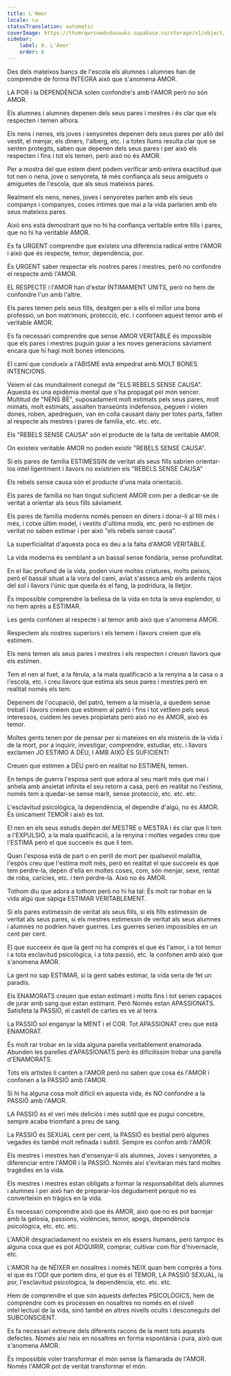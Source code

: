 ```yaml
---
title: L'Amor
locale: ca
statusTranslation: automatic
coverImage: https://lhvmrqwrcowdvduuaukz.supabase.co/storage/v1/object/public/strapi-uploads/small_cover-educacion-fundamental.webp-2d51a7828a2b1309555be27f7e2a61a0.webp
sidebar:
    label: 8. L'Amor
    order: 8
---
```

Des dels mateixos bancs de l'escola els alumnes i alumnes han de comprendre de forma ÍNTEGRA això que s'anomena AMOR.

LA POR i la DEPENDÈNCIA solen confondre's amb l'AMOR però no són AMOR.

Els alumnes i alumnes depenen dels seus pares i mestres i és clar que els respecten i temen alhora.

Els nens i nenes, els joves i senyoretes depenen dels seus pares per allò del vestit, el menjar, els diners, l'alberg, etc. i a totes llums resulta clar que se senten protegits, saben que depenen dels seus pares i per això els respecten i fins i tot els temen, però això no és AMOR.

Per a mostra del que estem dient podem verificar amb entera exactitud que tot nen o nena, jove o senyoreta, té més confiança als seus amiguets o amiguetes de l'escola, que als seus mateixos pares.

Realment els nens, nenes, joves i senyoretes parlen amb els seus companys i companyes, coses íntimes que mai a la vida parlarien amb els seus mateixos pares.

Això ens està demostrant que no hi ha confiança veritable entre fills i pares, que no hi ha veritable AMOR.

Es fa URGENT comprendre que existeix una diferència radical entre l'AMOR i això que és respecte, temor, dependència, por.

És URGENT saber respectar els nostres pares i mestres, però no confondre el respecte amb l'AMOR.

EL RESPECTE i l'AMOR han d'estar ÍNTIMAMENT UNITS, però no hem de confondre l'un amb l'altre.

Els pares temen pels seus fills, desitgen per a ells el millor una bona professió, un bon matrimoni, protecció, etc. i confonen aquest temor amb el veritable AMOR.

Es fa necessari comprendre que sense AMOR VERITABLE és impossible que els pares i mestres puguin guiar a les noves generacions sàviament encara que hi hagi molt bones intencions.

El camí que condueix a l'ABISME està empedrat amb MOLT BONES INTENCIONS.

Veiem el cas mundialment conegut de "ELS REBELS SENSE CAUSA". Aquesta és una epidèmia mental que s'ha propagat pel món sencer. Multitud de "NENS BÉ", suposadament molt estimats pels seus pares, molt mimats, molt estimats, assalten transeünts indefensos, peguen i violen dones, roben, apedreguen, van en colla causant dany per totes parts, falten al respecte als mestres i pares de família, etc. etc. etc.

Els "REBELS SENSE CAUSA" són el producte de la falta de veritable AMOR.

On existeix veritable AMOR no poden existir "REBELS SENSE CAUSA".

Si els pares de família ESTIMESSIN de veritat als seus fills sabrien orientar-los intel·ligentment i llavors no existirien els "REBELS SENSE CAUSA"

Els rebels sense causa són el producte d'una mala orientació.

Els pares de família no han tingut suficient AMOR com per a dedicar-se de veritat a orientar als seus fills sàviament.

Els pares de família moderns només pensen en diners i donar-li al fill més i més, i cotxe últim model, i vestits d'última moda, etc. però no estimen de veritat no saben estimar i per això "els rebels sense causa".

La superficialitat d'aquesta poca es deu a la falta d'AMOR VERITABLE.

La vida moderna és semblant a un bassal sense fondària, sense profunditat.

En el llac profund de la vida, poden viure moltes criatures, molts peixos, però el bassal situat a la vora del camí, aviat s'asseca amb els ardents rajos del sol i llavors l'únic que queda és el fang, la podridura, la lletjor.

És impossible comprendre la bellesa de la vida en tota la seva esplendor, si no hem après a ESTIMAR.

Les gents confonen al respecte i al temor amb això que s'anomena AMOR.

Respectem als nostres superiors i els temem i llavors creiem que els estimem.

Els nens temen als seus pares i mestres i els respecten i creuen llavors que els estimen.

Tem el nen al fuet, a la fèrula, a la mala qualificació a la renyina a la casa o a l'escola, etc. i creu llavors que estima als seus pares i mestres però en realitat només els tem.

Depenem de l'ocupació, del patró, temem a la misèria, a quedem sense treball i llavors creiem que estimem al patró i fins i tot vetllem pels seus interessos, cuidem les seves propietats però això no és AMOR, això és temor.

Moltes gents tenen por de pensar per si mateixes en els misteris de la vida i de la mort, por a inquirir, investigar, comprendre, estudiar, etc. i llavors exclamen JO ESTIMO A DÉU, I AMB AIXÒ ÉS SUFICIENT!

Creuen que estimen a DÉU però en realitat no ESTIMEN, temen.

En temps de guerra l'esposa sent que adora al seu marit més que mai i anhela amb ansietat infinita el seu retorn a casa, però en realitat no l'estima, només tem a quedar-se sense marit, sense protecció, etc. etc. etc.

L'esclavitud psicològica, la dependència, el dependre d'algú, no és AMOR. És únicament TEMOR i això és tot.

El nen en els seus estudis depèn del MESTRE o MESTRA i és clar que li tem a l'EXPULSIÓ, a la mala qualificació, a la renyina i moltes vegades creu que l'ESTIMA però el que succeeix és que li tem.

Quan l'esposa està de part o en perill de mort per qualsevol malaltia, l'espòs creu que l'estima molt més, però en realitat el que succeeix és que tem perdre-la, depèn d'ella en moltes coses, com, són menjar, sexe, rentat de roba, carícies, etc. i tem perdre-la. Això no és AMOR.

Tothom diu que adora a tothom però no hi ha tal: És molt rar trobar en la vida algú que sàpiga ESTIMAR VERITABLEMENT.

Si els pares estimessin de veritat als seus fills, si els fills estimessin de veritat als seus pares, si els mestres estimessin de veritat als seus alumnes i alumnes no podrien haver guerres. Les guerres serien impossibles en un cent per cent.

El que succeeix és que la gent no ha comprès el que és l'amor, i a tot temor i a tota esclavitud psicològica, i a tota passió, etc. la confonen amb això que s'anomena AMOR.

La gent no sap ESTIMAR, si la gent sabés estimar, la vida seria de fet un paradís.

Els ENAMORATS creuen que estan estimant i molts fins i tot serien capaços de jurar amb sang que estan estimant. Però Només estan APASSIONATS. Satisfeta la PASSIÓ, el castell de cartes es ve al terra.

La PASSIÓ sol enganyar la MENT i el COR. Tot APASSIONAT creu que està ENAMORAT.

És molt rar trobar en la vida alguna parella veritablement enamorada. Abunden les parelles d'APASSIONATS però és dificilíssim trobar una parella d'ENAMORATS.

Tots els artistes li canten a l'AMOR però no saben que cosa és l'AMOR i confonen a la PASSIÓ amb l'AMOR.

Si hi ha alguna cosa molt difícil en aquesta vida, és NO confondre a la PASSIÓ amb l'AMOR.

LA PASSIÓ és el verí més deliciós i més subtil que es pugui concebre, sempre acaba triomfant a preu de sang.

La PASSIÓ és SEXUAL cent per cent, la PASSIÓ és bestial però algunes vegades és també molt refinada i subtil. Sempre es confon amb l'AMOR.

Els mestres i mestres han d'ensenyar-li als alumnes, Joves i senyoretes, a diferenciar entre l'AMOR i la PASSIÓ. Només així s'evitaran més tard moltes tragèdies en la vida.

Els mestres i mestres estan obligats a formar la responsabilitat dels alumnes i alumnes i per això han de preparar-los degudament perquè no es converteixin en tràgics en la vida.

És necessari comprendre això que és AMOR, això que no es pot barrejar amb la gelosia, passions, violències, temor, apegs, dependència psicològica, etc. etc. etc.

L'AMOR desgraciadament no existeix en els éssers humans, però tampoc és alguna cosa que es pot ADQUIRIR, comprar, cultivar com flor d'hivernacle, etc.

L'AMOR ha de NÉIXER en nosaltres i només NEIX quan hem comprès a fons el que és l'ODI que portem dins, el que és el TEMOR, LA PASSIÓ SEXUAL, la por, l'esclavitud psicològica, la dependència, etc. etc. etc.

Hem de comprendre el que són aquests defectes PSICOLÒGICS, hem de comprendre com es processen en nosaltres no només en el nivell intel·lectual de la vida, sinó també en altres nivells ocults i desconeguts del SUBCONSCIENT.

Es fa necessari extreure dels diferents racons de la ment tots aquests defectes. Només així neix en nosaltres en forma espontània i pura, això que s'anomena AMOR.

És impossible voler transformar el món sense la flamarada de l'AMOR. Només l'AMOR pot de veritat transformar el món.

